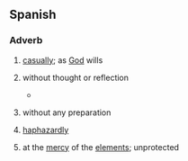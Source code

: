 ==Spanish==

===Adverb===
{{head|es|adverb}}

# {{lb|es|idiom}} [[casually]]; as [[God]] wills
# {{lb|es|idiom}} without thought or reflection
#* {{quote-book|es|passage=En la tertulia o el teatro escoge su asiento '''a la buena de Dios''', sin caer en la cuenta de que hay luces que achagrinan la piel, turban la armonía del color y de las líneas y echan diez años encima.|year=1905|author={{w|Santiago Ramón y Cajal}}|title=El pesimista corregido|translation=In the social gathering or the theater he chooses his seat '''at the mercy of God''', without taking into consideration that there are lights that will ache his skin, disturb the harmony of color and lines and will add ten years to his appearance.}}
# {{lb|es|idiom}} without any preparation
# {{lb|es|idiom}} [[haphazardly]]
# {{lb|es|idiom}} at the [[mercy]] of the [[element]]s; unprotected